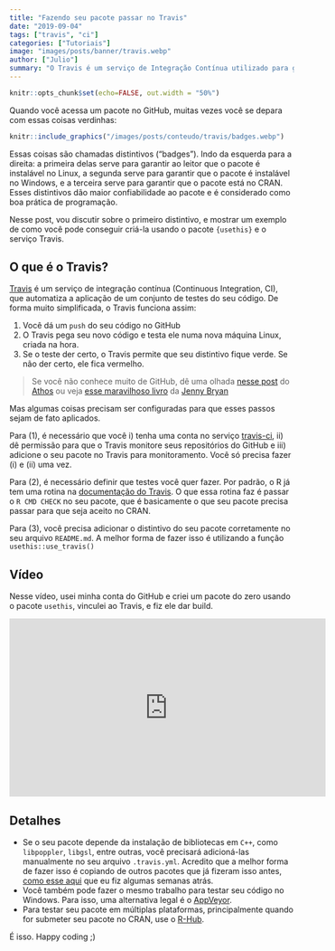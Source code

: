 ```yaml
---
title: "Fazendo seu pacote passar no Travis"
date: "2019-09-04"
tags: ["travis", "ci"]
categories: ["Tutoriais"]
image: "images/posts/banner/travis.webp"
author: ["Julio"]
summary: "O Travis é um serviço de Integração Contínua utilizado para garantir que o código está funcionando bem. Nesse tutorial, mostramos como usar o Travis de maneira simples, usando o pacote usethis."
---
```


```r
knitr::opts_chunk$set(echo=FALSE, out.width = "50%")
```

Quando você acessa um pacote no GitHub, muitas vezes você se depara com essas coisas verdinhas:

```r
knitr::include_graphics("/images/posts/conteudo/travis/badges.webp")
```

Essas coisas são chamadas distintivos ("badges"). Indo da esquerda para a direita: a primeira delas serve para garantir ao leitor que o pacote é instalável no Linux, a segunda serve para garantir que o pacote é instalável no Windows, e a terceira serve para garantir que o pacote está no CRAN. Esses distintivos dão maior confiabilidade ao pacote e é considerado como boa prática de programação.

Nesse post, vou discutir sobre o primeiro distintivo, e mostrar um exemplo de como você pode conseguir criá-la usando o pacote `{usethis}` e o serviço Travis.

## O que é o Travis?

[Travis](https://travis-ci.org) é um serviço de integração contínua (Continuous Integration, CI), que automatiza a aplicação de um conjunto de testes do seu código. De forma muito simplificada, o Travis funciona assim:

1. Você dá um `push` do seu código no GitHub
2. O Travis pega seu novo código e testa ele numa nova máquina Linux, criada na hora.
3. Se o teste der certo, o Travis permite que seu distintivo fique verde. Se não der certo, ele fica vermelho.

> Se você não conhece muito de GitHub, dê uma olhada 
> [nesse post]() do [Athos]() ou veja 
> [esse maravilhoso livro](https://happygitwithr.com/)
> da [Jenny Bryan]()

Mas algumas coisas precisam ser configuradas para que esses passos sejam de fato aplicados. 

Para (1), é necessário que você i) tenha uma conta no serviço [travis-ci](https://travis-ci.org), ii) dê permissão para que o Travis monitore seus repositórios do GitHub e iii) adicione o seu pacote no Travis para monitoramento. Você só precisa fazer (i) e (ii) uma vez.

Para (2), é necessário definir que testes você quer fazer. Por padrão, o R já tem uma rotina na [documentação do Travis](https://docs.travis-ci.com/user/languages/r/). O que essa rotina faz é passar o `R CMD CHECK` no seu pacote, que é basicamente o que seu pacote precisa passar para que seja aceito no CRAN.

Para (3), você precisa adicionar o distintivo do seu pacote corretamente no seu arquivo `README.md`. A melhor forma de fazer isso é utilizando a função `usethis::use_travis()`

## Vídeo

Nesse vídeo, usei minha conta do GitHub e criei um pacote do zero usando o pacote `usethis`, vinculei ao Travis, e fiz ele dar build.

<iframe width="560" height="315" src="https://www.youtube.com/embed/AFZOiHR7USw" frameborder="0" allow="accelerometer; autoplay; encrypted-media; gyroscope; picture-in-picture" allowfullscreen></iframe>

## Detalhes

- Se o seu pacote depende da instalação de bibliotecas em `C++`, como `libpoppler`, `libgsl`, entre outras, você precisará adicioná-las manualmente no seu arquivo `.travis.yml`. Acredito que a melhor forma de fazer isso é copiando de outros pacotes que já fizeram isso antes, [como esse aqui](https://github.com/curso-r/bltm/blob/master/.travis.yml) que eu fiz algumas semanas atrás.
- Você também pode fazer o mesmo trabalho para testar seu código no Windows. Para isso, uma alternativa legal é o [AppVeyor](https://ci.appveyor.com).
- Para testar seu pacote em múltiplas plataformas, principalmente quando for submeter seu pacote no CRAN, use o [R-Hub](https://builder.r-hub.io/).

É isso. Happy coding ;)









